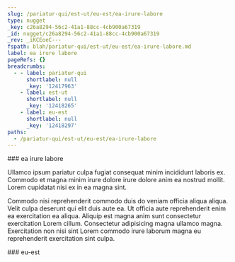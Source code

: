 ```yaml
---
slug: /pariatur-qui/est-ut/eu-est/ea-irure-labore
type: nugget
_key: c26a8294-56c2-41a1-88cc-4cb900a67319
_id: nugget/c26a8294-56c2-41a1-88cc-4cb900a67319
_rev: _iKCEoeC---
fspath: blah/pariatur-qui/est-ut/eu-est/ea-irure-labore.md
label: ea irure labore
pageRefs: {}
breadcrumbs:
  - - label: pariatur-qui
      shortlabel: null
      _key: '12417963'
    - label: est-ut
      shortlabel: null
      _key: '12418265'
    - label: eu-est
      shortlabel: null
      _key: '12418297'
paths:
  - /pariatur-qui/est-ut/eu-est/ea-irure-labore
---
```


<NuggetArea>
<Nugget slug="/pariatur-qui/est-ut/eu-est/ea-irure-labore" type="nugget" _key="c26a8294-56c2-41a1-88cc-4cb900a67319" _id="nugget/c26a8294-56c2-41a1-88cc-4cb900a67319" _rev="_iKCEoeC---" fspath="blah/pariatur-qui/est-ut/eu-est/ea-irure-labore.md" label="ea irure labore" paths="/pariatur-qui/est-ut/eu-est/ea-irure-labore">
<NuggetBody>
### ea irure labore

Ullamco ipsum pariatur culpa fugiat consequat minim incididunt laboris ex. Commodo et magna minim irure dolore irure dolore anim ea nostrud mollit. Lorem cupidatat nisi ex in ea magna sint.

Commodo nisi reprehenderit commodo duis do veniam officia aliqua aliqua. Velit culpa deserunt qui elit duis aute ea. Ut officia aute reprehenderit enim ea exercitation ea aliqua. Aliquip est magna anim sunt consectetur exercitation Lorem cillum. Consectetur adipisicing magna ullamco magna. Exercitation non nisi sint Lorem commodo irure laborum magna eu reprehenderit exercitation sint culpa.

</NuggetBody>
<Breadcrumbs>
<Crumbs>
<Crumb _key="12417963" label="pariatur-qui" /><Crumb _key="12418265" label="est-ut" /><Crumb _key="12418297" label="eu-est" />
</Crumbs>
</Breadcrumbs>
</Nugget>

<NuggetsInbound>
</NuggetsInbound>
<NuggetsOutbound>
</NuggetsOutbound>
</NuggetArea>
<PassagesInbound>
<Passage direction="inbound" type="passage" _key="12418297" _id="passage/12418297" _rev="_iKCEoe----" label="eu-est" passage="eu-est" fspath="blah/pariatur-qui/est-ut/eu-est" paths="/pariatur-qui/est-ut/eu-est" slug="/pariatur-qui/est-ut/eu-est">
<NuggetBody>
### eu-est

</NuggetBody>
<Breadcrumbs>
<Crumbs>
<Crumb _key="12417963" label="pariatur-qui" /><Crumb _key="12418265" label="est-ut" />
</Crumbs>
</Breadcrumbs>
</Passage>

</PassagesInbound>
<PassagesOutbound>
</PassagesOutbound>